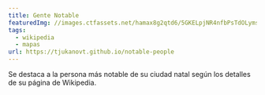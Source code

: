 ```yaml
---
title: Gente Notable
featuredImg: //images.ctfassets.net/hamax8g2qtd6/5GKELpjNR4nfbPsTdOLyms/d8321670e0ca36111326af692e152296/notable-people.jpg
tags:
  - wikipedia
  - mapas
url: https://tjukanovt.github.io/notable-people
---
```

Se destaca a la persona más notable de su ciudad natal según los detalles de su página de Wikipedia.

